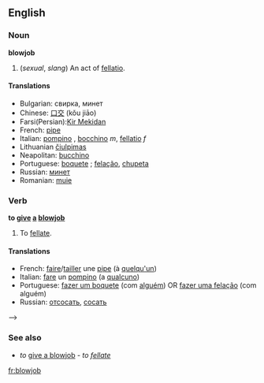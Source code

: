 ==English==

===Noun===
'''blowjob'''
# (''sexual'', ''slang'') An act of [[fellatio]].

====Translations====
*Bulgarian: свирка, минет
*Chinese: [[口交]] (kǒu jiāo)
*Farsi(Persian):[[Kir Mekidan]]
*French: [[pipe]] {{f}}
*Italian: [[pompino]] {{m}}, [[bocchino]] ''m'', [[fellatio]] ''f''
*Lithuanian [[čiulpimas]] {{m}}
*Neapolitan: [[bucchino]] {{m}}
*Portuguese: [[boquete]] {{m}}; [[felação]], [[chupeta]] {{f
}}
*Russian: [[минет]] {{m}}
*Romanian: [[muie]] {{f}}

===Verb===
'''to [[give]] [[a]] [[blowjob]]'''
# To [[fellate]].

====Translations====
*French: [[faire]]/[[tailler]] une [[pipe]] (à [[quelqu'un]])
*Italian: [[fare]] un [[pompino]] (a [[qualcuno]])
*Portuguese: [[fazer um boquete]] (com [[alguém]]) OR [[fazer uma felação]] (com alguém)
*Russian: [[отсосать]], [[сосать]]
-->

===See also===
*''to'' [[give a blowjob]] - ''to [[fellate]]''
<!-- no such thing as "to blowjob" someone - move to "to [[blow]]" or "to [[give a blowjob]]"-->

[[fr:blowjob]]